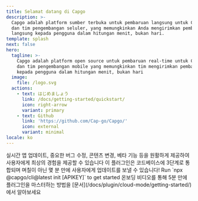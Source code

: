 ```yaml
---
title: Selamat datang di Capgo
description: >-
  Capgo adalah platform sumber terbuka untuk pembaruan langsung untuk Capacitor
  dan tim pengembangan seluler, yang memungkinkan Anda mengirimkan pembaruan
  langsung kepada pengguna dalam hitungan menit, bukan hari.
template: splash
next: false
hero:
  tagline: >-
    Capgo adalah platform open source untuk pembaruan real-time untuk Capacitor
    dan tim pengembangan mobile yang memungkinkan tim mengirimkan pembaruan
    kepada pengguna dalam hitungan menit, bukan hari
  image:
    file: /logo.svg
  actions:
    - text: はじめましょう
      link: /docs/getting-started/quickstart/
      icon: right-arrow
      variant: primary
    - text: Github
      link: 'https://github.com/Cap-go/Capgo/'
      icon: external
      variant: minimal
locale: ko
---
```



<CardGrid stagger>
  <Card title="실시간 업데이트의 힘" icon="rocket">
    실시간 앱 업데이트, 중요한 버그 수정, 콘텐츠 변경, 베타 기능 등을 원활하게 제공하여 사용자에게 최상의 경험을 제공할 수 있습니다
  </Card>
  <Card title="쉬운 통합" icon="pencil">
    이 플러그인은 코드베이스에 3단계로 통합되며 며칠이 아닌 몇 분 만에 사용자에게 업데이트를 보낼 수 있습니다!
  </Card>
  <Card title="설치" icon="setting">
    Run `npx @capgo/cli@latest init [APIKEY]` to get started
  </Card>
  <Card title="광범위한 문서" icon="open-book">
    온보딩 비디오를 통해 5분 만에 플러그인을 마스터하는 방법을 [문서](/docs/plugin/cloud-mode/getting-started/)에서 알아보세요
  </Card>
</CardGrid>